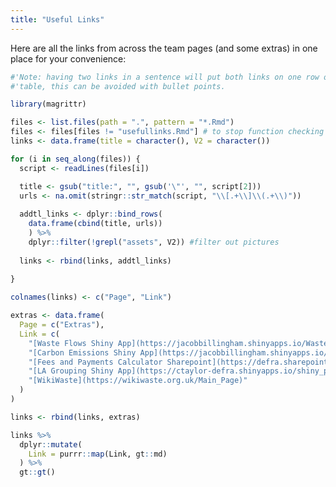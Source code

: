 ```yaml
---
title: "Useful Links"
---
```


Here are all the links from across the team pages (and some extras) in one place for your convenience:
    
```r

#'Note: having two links in a sentence will put both links on one row of the
#'table, this can be avoided with bullet points.

library(magrittr)

files <- list.files(path = ".", pattern = "*.Rmd")
files <- files[files != "usefullinks.Rmd"] # to stop function checking this script
links <- data.frame(title = character(), V2 = character())

for (i in seq_along(files)) {
  script <- readLines(files[i])

  title <- gsub("title:", "", gsub('\"', "", script[2]))
  urls <- na.omit(stringr::str_match(script, "\\[.+\\]\\(.+\\)"))
  
  addtl_links <- dplyr::bind_rows(
    data.frame(cbind(title, urls))
    ) %>% 
    dplyr::filter(!grepl("assets", V2)) #filter out pictures
  
  links <- rbind(links, addtl_links)
  
}

colnames(links) <- c("Page", "Link")

extras <- data.frame(
  Page = c("Extras"),
  Link = c(
    "[Waste Flows Shiny App](https://jacobbillingham.shinyapps.io/WasteFlows/)",
    "[Carbon Emissions Shiny App](https://jacobbillingham.shinyapps.io/CarbonVisualisations/)",
    "[Fees and Payments Calculator Sharepoint](https://defra.sharepoint.com/teams/Team1478/Extended%20Producer%20Responsibility%20for%20Packaging/Forms/AllItems.aspx?OR=Teams%2DHL&CT=1684860172742&clickparams=eyJBcHBOYW1lIjoiVGVhbXMtRGVza3RvcCIsIkFwcFZlcnNpb24iOiIyNy8yMzA0MDIwMjcwNSIsIkhhc0ZlZGVyYXRlZFVzZXIiOmZhbHNlfQ%3D%3D&id=%2Fteams%2FTeam1478%2FExtended%20Producer%20Responsibility%20for%20Packaging%2F15%20Fees%20and%20Payments%20Calculator%20%28FPC%29&viewid=ec0dda87%2Dc649%2D45d1%2Da9f9%2D150ad0e349b4)",
    "[LA Grouping Shiny App](https://ctaylor-defra.shinyapps.io/shiny_plot/)",
    "[WikiWaste](https://wikiwaste.org.uk/Main_Page)"
  )
)

links <- rbind(links, extras)

links %>%
  dplyr::mutate(
    Link = purrr::map(Link, gt::md)
  ) %>%
  gt::gt()

```
